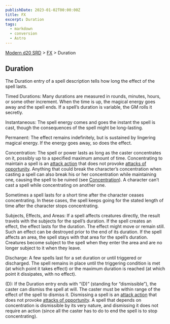 ```yaml
---
publishDate: 2023-01-02T00:00:00Z
title: FX
excerpt: Duration
tags:
  - markdown
  - conversion
  - Astro
---
```


[Modern d20 SRD](/#modernD20) > [FX](modern-d20-srd-fx-index) > Duration

## Duration

The Duration entry of a spell description tells how long the effect of the
spell lasts.

Timed Durations: Many durations are measured in rounds, minutes, hours, or
some other increment. When the time is up, the magical energy goes away and
the spell ends. If a spell’s duration is variable, the GM rolls it secretly.

Instantaneous: The spell energy comes and goes the instant the spell is cast,
though the consequences of the spell might be long-lasting.

Permanent: The effect remains indefinitely, but is sustained by lingering
magical energy. If the energy goes away, so does the effect.

Concentration: The spell or power lasts as long as the caster concentrates on
it, possibly up to a specified maximum amount of time. Concentrating to
maintain a spell is an [attack action](modern-d20-srd-combat-attack-actions)
that does not provoke [attacks of opportunity](modern-d20-srd-combat-attacks-of-opportunity). Anything that could break the character’s concentration when
casting a spell can also break his or her concentration while maintaining one,
causing the spell to be ruined (see [Concentration](modern-d20-srd-skills-concentration)). A character can’t cast a spell while concentrating on another
one.

Sometimes a spell lasts for a short time after the character ceases
concentrating. In these cases, the spell keeps going for the stated length of
time after the character stops concentrating.

Subjects, Effects, and Areas: If a spell affects creatures directly, the
result travels with the subjects for the spell’s duration. If the spell
creates an effect, the effect lasts for the duration. The effect might move or
remain still. Such an effect can be destroyed prior to the end of its
duration. If the spell affects an area, the spell stays with that area for the
spell’s duration. Creatures become subject to the spell when they enter the
area and are no longer subject to it when they leave.

Discharge: A few spells last for a set duration or until triggered or
discharged. The spell remains in place until the triggering condition is met
(at which point it takes effect) or the maximum duration is reached (at which
point it dissipates, with no effect).

(D): If the Duration entry ends with “(D)” (standing for “dismissible”), the
caster can dismiss the spell at will. The caster must be within range of the
effect of the spell to dismiss it. Dismissing a spell is an [attack action](modern-d20-srd-combat-attack-actions) that does not provoke [attacks of opportunity](modern-d20-srd-combat-attacks-of-opportunity). A spell that
depends on concentration is dismissible by its very nature, and dismissing it
does not require an action (since all the caster has to do to end the spell is
to stop concentrating).


